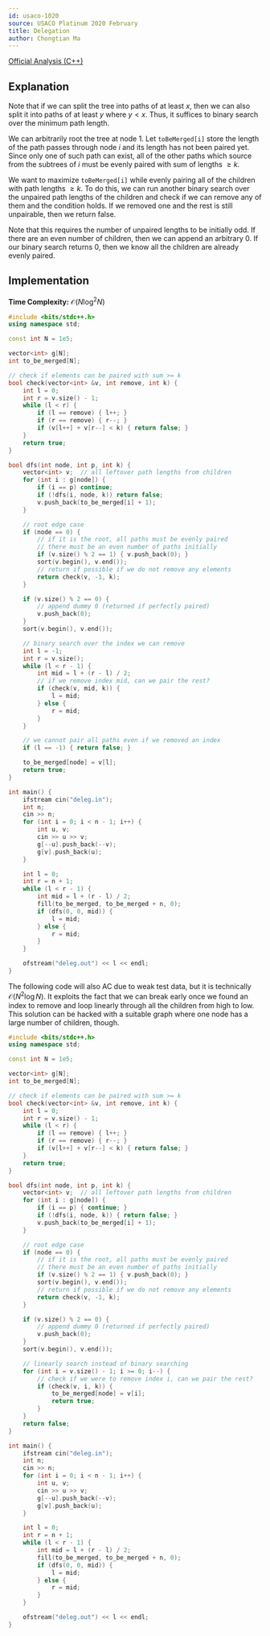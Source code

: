 ```yaml
---
id: usaco-1020
source: USACO Platinum 2020 February
title: Delegation
author: Chongtian Ma
---
```


[Official Analysis (C++)](http://www.usaco.org/current/data/sol_deleg_platinum_feb20.html)

## Explanation

Note that if we can split the tree into paths of at least $x$, then we can also split it into paths of at least $y$ where $y < x$. Thus, it suffices to binary search over the minimum path length.

We can arbitrarily root the tree at node $1$. Let $\mathtt{toBeMerged[i]}$ store the length of the path passes through node $i$ and its length has not been paired yet. Since only one of such path can exist, all of the other paths which source from the subtrees of $i$ must be evenly paired with sum of lengths $\geq k$.

We want to maximize $\mathtt{toBeMerged[i]}$ while evenly pairing all of the children with path lengths $\geq k$. To do this, we can run another binary search over the unpaired path lengths of the children and check if we can remove any of them and the condition holds. If we removed one and the rest is still unpairable, then we return false.

Note that this requires the number of unpaired lengths to be initially odd. If there are an even number of children, then we can append an arbitrary $0$. If our binary search returns $0$, then we know all the children are already evenly paired.

## Implementation

**Time Complexity:** $\mathcal{O}(N \log^2 N)$

<LanguageSection>
<CPPSection>

```cpp
#include <bits/stdc++.h>
using namespace std;

const int N = 1e5;

vector<int> g[N];
int to_be_merged[N];

// check if elements can be paired with sum >= k
bool check(vector<int> &v, int remove, int k) {
	int l = 0;
	int r = v.size() - 1;
	while (l < r) {
		if (l == remove) { l++; }
		if (r == remove) { r--; }
		if (v[l++] + v[r--] < k) { return false; }
	}
	return true;
}

bool dfs(int node, int p, int k) {
	vector<int> v;  // all leftover path lengths from children
	for (int i : g[node]) {
		if (i == p) continue;
		if (!dfs(i, node, k)) return false;
		v.push_back(to_be_merged[i] + 1);
	}

	// root edge case
	if (node == 0) {
		// if it is the root, all paths must be evenly paired
		// there must be an even number of paths initially
		if (v.size() % 2 == 1) { v.push_back(0); }
		sort(v.begin(), v.end());
		// return if possible if we do not remove any elements
		return check(v, -1, k);
	}

	if (v.size() % 2 == 0) {
		// append dummy 0 (returned if perfectly paired)
		v.push_back(0);
	}
	sort(v.begin(), v.end());

	// binary search over the index we can remove
	int l = -1;
	int r = v.size();
	while (l < r - 1) {
		int mid = l + (r - l) / 2;
		// if we remove index mid, can we pair the rest?
		if (check(v, mid, k)) {
			l = mid;
		} else {
			r = mid;
		}
	}

	// we cannot pair all paths even if we removed an index
	if (l == -1) { return false; }

	to_be_merged[node] = v[l];
	return true;
}

int main() {
	ifstream cin("deleg.in");
	int n;
	cin >> n;
	for (int i = 0; i < n - 1; i++) {
		int u, v;
		cin >> u >> v;
		g[--u].push_back(--v);
		g[v].push_back(u);
	}

	int l = 0;
	int r = n + 1;
	while (l < r - 1) {
		int mid = l + (r - l) / 2;
		fill(to_be_merged, to_be_merged + n, 0);
		if (dfs(0, 0, mid)) {
			l = mid;
		} else {
			r = mid;
		}
	}

	ofstream("deleg.out") << l << endl;
}
```

<Warning title="Bad Test Cases">

The following code will also AC due to weak test data, but it is technically $\mathcal{O}(N^2 \log N)$.
It exploits the fact that we can break early once we found an index to remove and loop linearly through all the children from high to low.
This solution can be hacked with a suitable graph where one node has a large number of children, though.

```cpp
#include <bits/stdc++.h>
using namespace std;

const int N = 1e5;

vector<int> g[N];
int to_be_merged[N];

// check if elements can be paired with sum >= k
bool check(vector<int> &v, int remove, int k) {
	int l = 0;
	int r = v.size() - 1;
	while (l < r) {
		if (l == remove) { l++; }
		if (r == remove) { r--; }
		if (v[l++] + v[r--] < k) { return false; }
	}
	return true;
}

bool dfs(int node, int p, int k) {
	vector<int> v;  // all leftover path lengths from children
	for (int i : g[node]) {
		if (i == p) { continue; }
		if (!dfs(i, node, k)) { return false; }
		v.push_back(to_be_merged[i] + 1);
	}

	// root edge case
	if (node == 0) {
		// if it is the root, all paths must be evenly paired
		// there must be an even number of paths initially
		if (v.size() % 2 == 1) { v.push_back(0); }
		sort(v.begin(), v.end());
		// return if possible if we do not remove any elements
		return check(v, -1, k);
	}

	if (v.size() % 2 == 0) {
		// append dummy 0 (returned if perfectly paired)
		v.push_back(0);
	}
	sort(v.begin(), v.end());

	// linearly search instead of binary searching
	for (int i = v.size() - 1; i >= 0; i--) {
		// check if we were to remove index i, can we pair the rest?
		if (check(v, i, k)) {
			to_be_merged[node] = v[i];
			return true;
		}
	}
	return false;
}

int main() {
	ifstream cin("deleg.in");
	int n;
	cin >> n;
	for (int i = 0; i < n - 1; i++) {
		int u, v;
		cin >> u >> v;
		g[--u].push_back(--v);
		g[v].push_back(u);
	}

	int l = 0;
	int r = n + 1;
	while (l < r - 1) {
		int mid = l + (r - l) / 2;
		fill(to_be_merged, to_be_merged + n, 0);
		if (dfs(0, 0, mid)) {
			l = mid;
		} else {
			r = mid;
		}
	}

	ofstream("deleg.out") << l << endl;
}
```

</Warning>

</CPPSection>
</LanguageSection>

